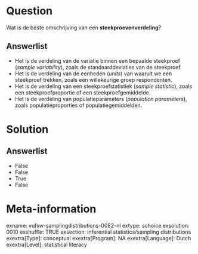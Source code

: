 Question
========
Wat is de beste omschrijving van een **steekproevenverdeling**?

Answerlist
----------
* Het is de verdeling van de variatie binnen een bepaalde steekproef
  (*sample variability*), zoals de standaarddeviaties van de steekproef.
* Het is de verdeling van de eenheden (*units*) van waaruit we een
  steekproef trekken, zoals een willekeurige groep respondenten.
* Het is de verdeling van een steekproefstatistiek (*sample statistic*),
  zoals een steekproefproportie of een steekproefgemiddelde.
* Het is de verdeling van populatieparameters (*population parameters*),
  zoals populatieproporties of populatiegemiddelden.

Solution
========










Answerlist
----------
* False
* False
* True
* False

Meta-information
================
exname: vufsw-samplingdistributions-0082-nl
extype: schoice
exsolution: 0010
exshuffle: TRUE
exsection: inferential statistics/sampling distributions
exextra[Type]: conceptual
exextra[Program]: NA
exextra[Language]: Dutch
exextra[Level]: statistical literacy

